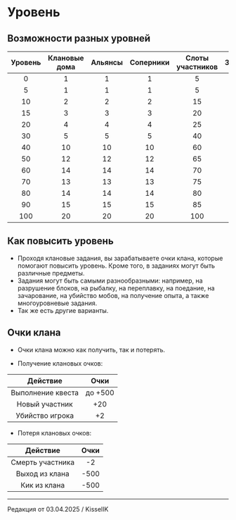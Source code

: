 # Уровень

## Возможности разных уровней

| Уровень | Клановые дома | Альянсы | Соперники | Слоты участников | Земли |
| :---------: | :---------: | :---------: | :---------: | :---------: | :---------: |
| 0 | 1 | 1 | 1 | 5 | 1 |
| 5 | 1 | 1 | 1 | 5 | 2 |
| 10 | 2 | 2 | 2 | 15 | 3 |
| 15 | 3 | 3 | 3 | 20 | 3 |
| 20 | 4 | 4 | 4 | 25 | 4 |
| 30 | 5 | 5 | 5 | 40 | 5 |
| 40 | 10 | 10 | 10 | 60 | 6 |
| 50 | 12 | 12 | 12 | 65 | 7 |
| 60 | 14 | 14 | 14 | 70 | 8 |
| 70 | 13 | 13 | 13 | 75 | 9 |
| 80 | 14 | 14 | 14 | 80 | 10 |
| 90 | 15 | 15 | 15 | 85 | 12 |
| 100 | 20 | 20 | 20 | 100 | 15 |

## Как повысить уровень 

- Проходя клановые задания, вы зарабатываете очки клана, которые помогают повысить уровень. Кроме того, в заданиях могут быть различные предметы.
- Задания могут быть самыми разнообразными: например, на разрушение блоков, на рыбалку, на переплавку, на поедание, на зачарование, на убийство мобов, на получение опыта, а также многоуровневые задания.
- Так же есть другие варианты.

## Очки клана
- Очки клана можно как получить, так и потерять.

- Получение клановых очков:

| Действие | Очки | 
| :---------: | :---------: |
| Выполнение квеста | до +500 |
| Новый участник | +20 |
| Убийство игрока | +2 |

- Потеря клановых очков:

| Действие | Очки | 
| :---------: | :---------: |
| Смерть участника | -2 |
| Выход из клана | -500 |
| Кик из клана | -500 |

--------

Редакция от 03.04.2025 / KisselIK
